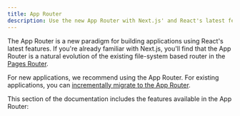 ```yaml
---
title: App Router
description: Use the new App Router with Next.js' and React's latest features, including Layouts, Server Components, Suspense, and more.
---
```


The App Router is a new paradigm for building applications using React's latest features. If you're already familiar with Next.js, you'll find that the App Router is a natural evolution of the existing file-system based router in the [Pages Router](/docs/pages).

For new applications, we recommend using the App Router. For existing applications, you can [incrementally migrate to the App Router](/docs/app/building-your-application/upgrading/app-router-migration).

This section of the documentation includes the features available in the App Router:
